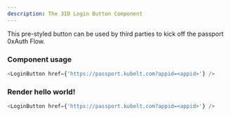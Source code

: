 ```yaml
---
description: The 3ID Login Button Component
---
```



This pre-styled button can be used by third parties to kick off the passport 0xAuth Flow.

### Component usage

```js
<LoginButton href={'https://passport.kubelt.com?appid=<appid>'} />
```

### Render hello world!

```js live
<LoginButton href={'https://passport.kubelt.com?appid=<appid>'} />
```
